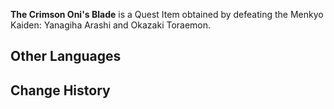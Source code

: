 {{Item Infobox
|id           = 100867
|image        = Item Blade.png
|type         = Quest Items
|description  = The favored sword of Okazaki Toraemon, an expelled member of the [[Iwakura School]]. It is a leftover copy of a certain famous sword, and has been reforged after being broken. It and [[The Violet Oni's Blade|the weapon of Yanagiha Arashi]] are a pair.
|source1      = Obtained by defeating Menkyo Kaiden: [[Yanagiha Arashi]] and [[Okazaki Toraemon]].
}}
'''The Crimson Oni's Blade''' is a Quest Item obtained by defeating the Menkyo Kaiden: Yanagiha Arashi and Okazaki Toraemon.
==Other Languages==
{{Other Languages
|default_hidden = 1
|en      = The Crimson Oni's Blade
|zhs     = 「赤鬼」的刀
|zhs_rm  = "Chì Guǐ" de Dāo
|zht     = 「赤鬼」的刀
|zht_rm  = "Chì Guǐ" de Dāo
|ja      = 「赤鬼」の刀
|ja_rm   = "Akaoni" no Katana
|ko      = 「붉은 오니」의 검
|ko_rm   = "Bulgeun Oni"ui Geom
|es      = Espada de Oni escarlata
|fr      = Épée de l'Oni cramoisi
|ru      = Клинок Багрового Они
|th      = Crimson Oni's Blade
|th_rm   = 
|vi      = Thanh Đao "Xích Quỷ"
|de      = Klinge des roten Oni
|id      = Pedang Crimson Oni
|pt      = A Espada do Oni Carmesim
|tr      = Kızıl Oni'nin Kılıcı
|it      = Lama dell'oni cremisi
}}

==Change History==
{{Change History|2.0}}